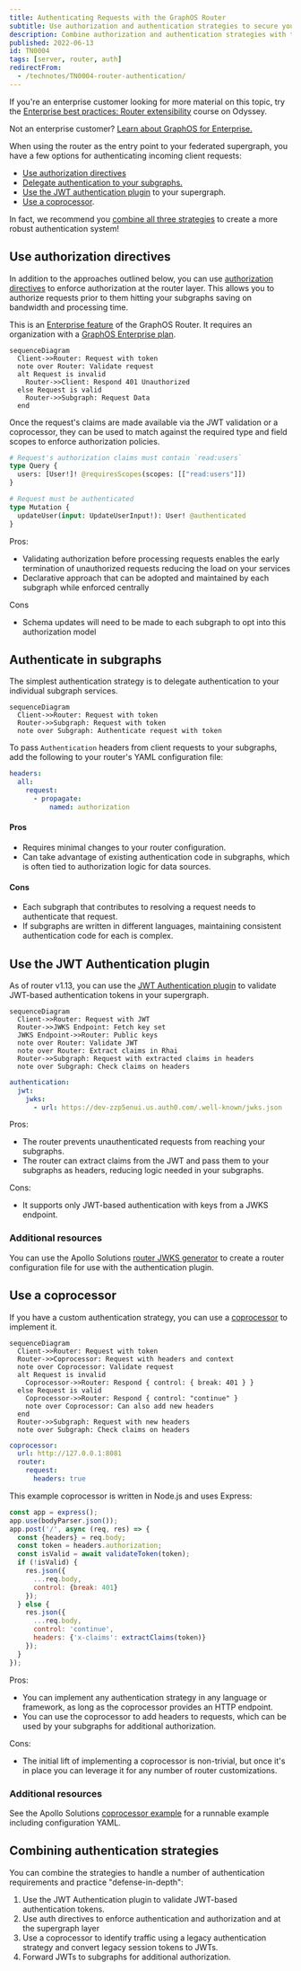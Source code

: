```yaml
---
title: Authenticating Requests with the GraphOS Router
subtitle: Use authorization and authentication strategies to secure your graph
description: Combine authorization and authentication strategies with the GraphOS Router to secure your graph through defense in depth.
published: 2022-06-13
id: TN0004
tags: [server, router, auth]
redirectFrom:
  - /technotes/TN0004-router-authentication/
---
```


<Tip>

If you're an enterprise customer looking for more material on this topic, try the [Enterprise best practices: Router extensibility](https://www.apollographql.com/tutorials/router-extensibility) course on Odyssey.

Not an enterprise customer? [Learn about GraphOS for Enterprise.](https://www.apollographql.com/pricing)

</Tip>

When using the router as the entry point to your federated supergraph, you have a few options for authenticating incoming client requests:

- [Use authorization directives](#use-authorization-directives)
- [Delegate authentication to your subgraphs.](#authenticate-in-subgraphs)
- [Use the JWT authentication plugin](#use-the-jwt-authentication-plugin) to your supergraph.
- [Use a coprocessor](#use-a-coprocessor).

In fact, we recommend you [combine all three strategies](#combining-authentication-strategies) to create a more robust authentication system!

## Use authorization directives

In addition to the approaches outlined below, you can use [authorization directives](/graphos/routing/security/authorization/) to enforce authorization at the router layer.
This allows you to authorize requests prior to them hitting your subgraphs saving on bandwidth and processing time.

<EnterpriseFeature>

This is an [Enterprise feature](/router/enterprise-features) of the GraphOS Router.
It requires an organization with a [GraphOS Enterprise plan](https://www.apollographql.com/pricing/).

</EnterpriseFeature>

```mermaid
sequenceDiagram
  Client->>Router: Request with token
  note over Router: Validate request
  alt Request is invalid
    Router->>Client: Respond 401 Unauthorized
  else Request is valid
    Router->>Subgraph: Request Data
  end
```

Once the request's claims are made available via the JWT validation or a coprocessor, they can be used to match against the required type and field scopes to enforce authorization policies.

```graphql
# Request's authorization claims must contain `read:users`
type Query {
  users: [User!]! @requiresScopes(scopes: [["read:users"]])
}

# Request must be authenticated
type Mutation {
  updateUser(input: UpdateUserInput!): User! @authenticated
}
```

Pros:

- Validating authorization before processing requests enables the early termination of unauthorized requests reducing the load on your services
- Declarative approach that can be adopted and maintained by each subgraph while enforced centrally

Cons

- Schema updates will need to be made to each subgraph to opt into this authorization model

## Authenticate in subgraphs

The simplest authentication strategy is to delegate authentication to your individual subgraph services.

```mermaid
sequenceDiagram
  Client->>Router: Request with token
  Router->>Subgraph: Request with token
  note over Subgraph: Authenticate request with token
```

To pass `Authentication` headers from client requests to your subgraphs, add the following to your router's YAML configuration file:

```yaml
headers:
  all:
    request:
      - propagate:
          named: authorization
```

#### Pros

- Requires minimal changes to your router configuration.
- Can take advantage of existing authentication code in subgraphs, which is often tied to authorization logic for data sources.

#### Cons

- Each subgraph that contributes to resolving a request needs to authenticate that request.
- If subgraphs are written in different languages, maintaining consistent authentication code for each is complex.

## Use the JWT Authentication plugin

As of router v1.13, you can use the [JWT Authentication plugin](/router/configuration/authn-jwt) to validate JWT-based authentication tokens in your supergraph.

<PremiumFeature />

```mermaid
sequenceDiagram
  Client->>Router: Request with JWT
  Router->>JWKS Endpoint: Fetch key set
  JWKS Endpoint->>Router: Public keys
  note over Router: Validate JWT
  note over Router: Extract claims in Rhai
  Router->>Subgraph: Request with extracted claims in headers
  note over Subgraph: Check claims on headers
```

```yaml
authentication:
  jwt:
    jwks:
      - url: https://dev-zzp5enui.us.auth0.com/.well-known/jwks.json
```

Pros:

- The router prevents unauthenticated requests from reaching your subgraphs.
- The router can extract claims from the JWT and pass them to your subgraphs as headers, reducing logic needed in your subgraphs.

Cons:

- It supports only JWT-based authentication with keys from a JWKS endpoint.

### Additional resources

You can use the Apollo Solutions [router JWKS generator](https://github.com/apollosolutions/router-jwks-generator) to create a router configuration file for use with the authentication plugin.

<SolutionsNote />

## Use a coprocessor

If you have a custom authentication strategy, you can use a [coprocessor](/graphos/routing/customization/coprocessor) to implement it.

<PremiumFeature />

```mermaid
sequenceDiagram
  Client->>Router: Request with token
  Router->>Coprocessor: Request with headers and context
  note over Coprocessor: Validate request
  alt Request is invalid
    Coprocessor->>Router: Respond { control: { break: 401 } }
  else Request is valid
    Coprocessor->>Router: Respond { control: "continue" }
    note over Coprocessor: Can also add new headers
  end
  Router->>Subgraph: Request with new headers
  note over Subgraph: Check claims on headers
```

```yaml
coprocessor:
  url: http://127.0.0.1:8081
  router:
    request:
      headers: true
```

This example coprocessor is written in Node.js and uses Express:

```js
const app = express();
app.use(bodyParser.json());
app.post('/', async (req, res) => {
  const {headers} = req.body;
  const token = headers.authorization;
  const isValid = await validateToken(token);
  if (!isValid) {
    res.json({
      ...req.body,
      control: {break: 401}
    });
  } else {
    res.json({
      ...req.body,
      control: 'continue',
      headers: {'x-claims': extractClaims(token)}
    });
  }
});
```

Pros:

- You can implement any authentication strategy in any language or framework, as long as the coprocessor provides an HTTP endpoint.
- You can use the coprocessor to add headers to requests, which can be used by your subgraphs for additional authorization.

Cons:

- The initial lift of implementing a coprocessor is non-trivial, but once it's in place you can leverage it for any number of router customizations.

### Additional resources

See the Apollo Solutions [coprocessor example](https://github.com/apollosolutions/example-coprocessor-external-auth) for a runnable example including configuration YAML.

<SolutionsNote />

## Combining authentication strategies

You can combine the strategies to handle a number of authentication requirements and practice "defense-in-depth":

1. Use the JWT Authentication plugin to validate JWT-based authentication tokens.
2. Use auth directives to enforce authentication and authorization and at the supergraph layer
3. Use a coprocessor to identify traffic using a legacy authentication strategy and convert legacy session tokens to JWTs.
4. Forward JWTs to subgraphs for additional authorization.
